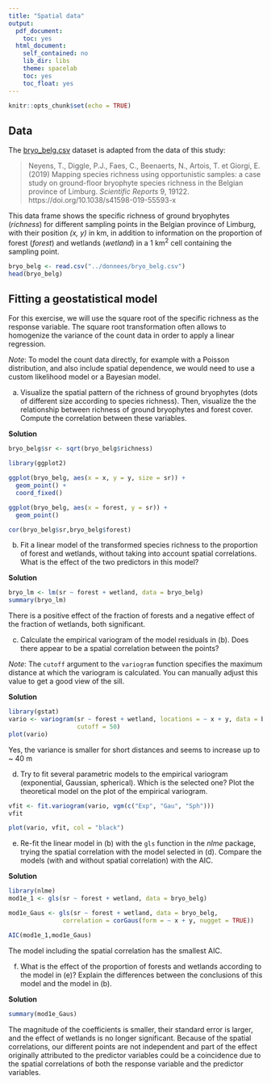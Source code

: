 ---
title: "Spatial data"
output:
  pdf_document:
    toc: yes
  html_document:
    self_contained: no
    lib_dir: libs
    theme: spacelab
    toc: yes
    toc_float: yes
---

```{r setup, include=FALSE}
knitr::opts_chunk$set(echo = TRUE)
```

## Data

The [bryo_belg.csv](data/bryo_belg.csv) dataset is adapted from the data of this study:

> Neyens, T., Diggle, P.J., Faes, C., Beenaerts, N., Artois, T. et Giorgi, E. (2019) Mapping species richness using opportunistic samples: a case study on ground-floor bryophyte species richness in the Belgian province of Limburg. *Scientific Reports* 9, 19122. https://doi.org/10.1038/s41598-019-55593-x

This data frame shows the specific richness of ground bryophytes (*richness*) for different sampling points in the Belgian province of Limburg, with their position *(x, y)* in km, in addition to information on the proportion of forest (*forest*) and wetlands (*wetland*) in a 1 km$^2$ cell containing the sampling point.

```{r}
bryo_belg <- read.csv("../donnees/bryo_belg.csv")
head(bryo_belg)
```

## Fitting a geostatistical model

For this exercise, we will use the square root of the specific richness as the response variable. The square root transformation often allows to homogenize the variance of the count data in order to apply a linear regression. 

*Note*: To model the count data directly, for example with a Poisson distribution, and also include spatial dependence, we would need to use a custom likelihood model or a Bayesian model.

a) Visualize the spatial pattern of the richness of ground bryophytes (dots of different size according to species richness). Then, visualize the the relationship between richness of ground bryophytes and forest cover. Compute the correlation between these variables.

**Solution**

```{r}
bryo_belg$sr <- sqrt(bryo_belg$richness)

library(ggplot2)

ggplot(bryo_belg, aes(x = x, y = y, size = sr)) +
  geom_point() +
  coord_fixed()

ggplot(bryo_belg, aes(x = forest, y = sr)) +
  geom_point()

cor(bryo_belg$sr,bryo_belg$forest)
```

b) Fit a linear model of the transformed species richness to the proportion of forest and wetlands, without taking into account spatial correlations. What is the effect of the two predictors in this model?

**Solution**

```{r}
bryo_lm <- lm(sr ~ forest + wetland, data = bryo_belg)
summary(bryo_lm)
```

There is a positive effect of the fraction of forests and a negative effect of the fraction of wetlands, both significant.

c) Calculate the empirical variogram of the model residuals in (b). Does there appear to be a spatial correlation between the points?

*Note*: The `cutoff` argument to the `variogram` function specifies the maximum distance at which the variogram is calculated. You can manually adjust this value to get a good view of the sill.

**Solution**

```{r, warning = FALSE, message = FALSE}
library(gstat)
vario <- variogram(sr ~ forest + wetland, locations = ~ x + y, data = bryo_belg,
                   cutoff = 50)
plot(vario)
```

Yes, the variance is smaller for short distances and seems to increase up to ~ 40 m

d) Try to fit several parametric models to the empirical variogram (exponential, Gaussian, spherical). Which is the selected one? Plot the theoretical model on the plot of the empirical variogram.

```{r, warning = FALSE, message = FALSE}
vfit <- fit.variogram(vario, vgm(c("Exp", "Gau", "Sph")))
vfit

plot(vario, vfit, col = "black")
```

e) Re-fit the linear model in (b) with the `gls` function in the *nlme* package, trying the spatial correlation with the model selected in (d). Compare the models (with and without spatial correlation) with the AIC.

**Solution**

```{r, message = FALSE, warning = FALSE}
library(nlme)
mod1e_1 <- gls(sr ~ forest + wetland, data = bryo_belg)

mod1e_Gaus <- gls(sr ~ forest + wetland, data = bryo_belg,
               correlation = corGaus(form = ~ x + y, nugget = TRUE))

AIC(mod1e_1,mod1e_Gaus)
```

The model including the spatial correlation has the smallest AIC.

f) What is the effect of the proportion of forests and wetlands according to the model in (e)? Explain the differences between the conclusions of this model and the model in (b).

**Solution**

```{r}
summary(mod1e_Gaus)
```

The magnitude of the coefficients is smaller, their standard error is larger, and the effect of wetlands is no longer significant. Because of the spatial correlations, our different points are not independent and part of the effect originally attributed to the predictor variables could be a coincidence due to the spatial correlations of both the response variable and the predictor variables. 
